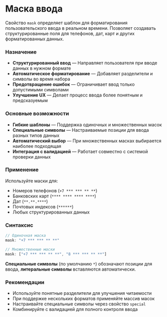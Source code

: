 # Маска ввода

Свойство `mask` определяет шаблон для форматирования пользовательского ввода в реальном времени. Позволяет создавать структурированные поля для телефонов, дат, карт и других форматированных данных.

### Назначение

- **Структурированный ввод** — Направляет пользователя при вводе данных в нужном формате
- **Автоматическое форматирование** — Добавляет разделители и символы во время набора
- **Предотвращение ошибок** — Ограничивает ввод только допустимыми символами
- **Улучшение UX** — Делает процесс ввода более понятным и предсказуемым

### Основные возможности

- **Гибкие шаблоны** — Поддержка одиночных и множественных масок
- **Специальные символы** — Настраиваемые позиции для ввода разных типов данных
- **Автоматический выбор** — При множественных масках выбирается наиболее подходящая
- **Интеграция с валидацией** — Работает совместно с системой проверки данных

### Применение

Используйте маски для:
- Номеров телефонов (`+7 *** *** ** **`)
- Банковских карт (`**** **** **** ****`)
- Дат (`**.**.****`)
- Почтовых индексов (`******`)
- Любых структурированных данных

### Синтаксис

```javascript
// Одиночная маска
mask: "+7 *** *** ** **"

// Множественные маски
mask: ["+7 *** *** ** **", "8 *** *** ** **"]
```

**Специальные символы** (по умолчанию `*`) обозначают позиции для ввода, **литеральные символы** вставляются автоматически.

### Рекомендации

- Используйте понятные разделители для улучшения читаемости
- При поддержке нескольких форматов применяйте массив масок
- Настраивайте специальные символы через свойство `special`
- Комбинируйте с валидацией для полного контроля ввода
